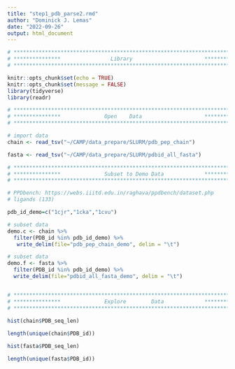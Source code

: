 ```yaml
---
title: "step1_pdb_parse2.rmd"
author: "Dominick J. Lemas"
date: "2022-09-26"
output: html_document
---
```


```r

# **************************************************************************** #
# ***************                Library                       *************** #
# **************************************************************************** #

knitr::opts_chunk$set(echo = TRUE)
knitr::opts_chunk$set(message = FALSE)
library(tidyverse)
library(readr)
```

```r

# **************************************************************************** #
# ***************              Open    Data                    *************** #
# **************************************************************************** #

# import data
chain <- read_tsv("~/CAMP/data_prepare/SLURM/pdb_pep_chain")

fasta <- read_tsv("~/CAMP/data_prepare/SLURM/pdbid_all_fasta")


```

```r

# **************************************************************************** #
# ***************              Subset to Demo Data             *************** #
# **************************************************************************** #

# PPDbench: https://webs.iiitd.edu.in/raghava/ppdbench/dataset.php
# ligands (133)

pdb_id_demo=c("1cjr","1cka","1cvu")

# subset data
demo.c <- chain %>%
  filter(PDB_id %in% pdb_id_demo) %>%
   write_delim(file="pdb_pep_chain_demo", delim = "\t")

# subset data
demo.f <- fasta %>%
  filter(PDB_id %in% pdb_id_demo) %>%
  write_delim(file="pdbid_all_fasta_demo", delim = "\t")



```

```r

# **************************************************************************** #
# ***************              Explore        Data             *************** #
# **************************************************************************** #
  
hist(chain$PDB_seq_len)

length(unique(chain$PDB_id))

hist(fasta$PDB_seq_len)

length(unique(fasta$PDB_id))


```
